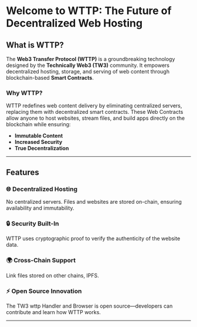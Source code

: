 # Welcome to WTTP: The Future of Decentralized Web Hosting

## What is WTTP?

The **Web3 Transfer Protocol (WTTP)** is a groundbreaking technology designed by the **Technically Web3 (TW3)** community. It empowers decentralized hosting, storage, and serving of web content through blockchain-based **Smart Contracts**.

### Why WTTP?
WTTP redefines web content delivery by eliminating centralized servers, replacing them with decentralized smart contracts. These Web Contracts allow anyone to host websites, stream files, and build apps directly on the blockchain while ensuring:  

- **Immutable Content**  
- **Increased Security**  
- **True Decentralization** 


---


## Features

### 🌐 **Decentralized Hosting**
No centralized servers. Files and websites are stored on-chain, ensuring availability and immutability.

### 🔒 **Security Built-In**
WTTP uses cryptographic proof to verify the authenticity of the website data.

### 🌍 **Cross-Chain Support**
Link files stored on other chains, IPFS.

### ⚡ **Open Source Innovation**
The TW3 wttp Handler and Browser is open source—developers can contribute and learn how WTTP works.

---



